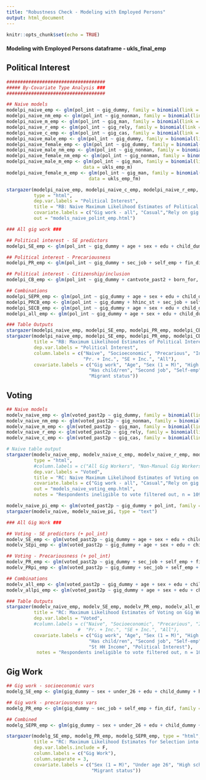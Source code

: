 ```yaml
---
title: "Robustness Check - Modeling with Employed Persons"
output: html_document
---
```


```r
knitr::opts_chunk$set(echo = TRUE)
```

#### Modeling with Employed Persons dataframe - ukls_final_emp #####

## Political Interest ##
```r

####################################
##### By-Covariate Type Analysis ###
####################################

## Naive models
modelpi_naive_emp <- glm(pol_int ~ gig_dummy, family = binomial(link = "probit"), data = ukls_final_emp)
modelpi_naive_nm_emp <- glm(pol_int ~ gig_nonman, family = binomial(link = "probit"), data = ukls_final_emp)
modelpi_naive_m_emp <- glm(pol_int ~ gig_man, family = binomial(link = "probit"), data = ukls_final_emp)
modelpi_naive_r_emp <- glm(pol_int ~ gig_rely, family = binomial(link = "probit"), data = ukls_final_emp)
modelpi_naive_c_emp <- glm(pol_int ~ gig_cas, family = binomial(link = "probit"), data = ukls_final_emp)
modelpi_naive_male_emp <- glm(pol_int ~ gig_dummy, family = binomial(link = "probit"), data = ukls_emp_m)
modelpi_naive_female_emp <- glm(pol_int ~ gig_dummy, family = binomial(link = "probit"), data = ukls_emp_fm)
modelpi_naive_male_nm_emp <- glm(pol_int ~ gig_nonman, family = binomial(link = "probit"), data = ukls_emp_m)
modelpi_naive_female_nm_emp <- glm(pol_int ~ gig_nonman, family = binomial(link = "probit"), data = ukls_emp_fm)
modelpi_naive_male_m_emp <- glm(pol_int ~ gig_man, family = binomial(link = "probit"), 
                            data = ukls_emp_m)
modelpi_naive_female_m_emp <- glm(pol_int ~ gig_man, family = binomial(link = "probit"), 
                              data = ukls_emp_fm)

stargazer(modelpi_naive_emp, modelpi_naive_c_emp, modelpi_naive_r_emp, modelpi_naive_nm_emp, modelpi_naive_m_emp,
          type = "html",
          dep.var.labels = "Political Interest",
          title = "RB: Naive Maximum Likelihood Estimates of Political Interest on Gig Work - Employed Subgroup",
          covariate.labels = c("Gig work - all", "Casual","Rely on gig work", "Non-manual gig work", "Manual gig work"),
          out = "models_naive_polint_emp.html")

### All gig work ###

## Political interest - SE predictors
modelpi_SE_emp <- glm(pol_int ~ gig_dummy + age + sex + edu + child_dummy + hhinc_st, family = binomial(link = "probit"), data = ukls_final_emp)

## Political interest - Precariousness
modelpi_PR_emp <- glm(pol_int ~ gig_dummy + sec_job + self_emp + fin_dif + hhinc_st, family = binomial(link = "probit"), data = ukls_final_emp)

## Political interest - Citizenship/inclusion
modelpi_CB_emp <- glm(pol_int ~ gig_dummy + cantvote_past2 + born_for, family = binomial(link = "probit"), data = ukls_final_emp)

## Combinations
modelpi_SEPR_emp <- glm(pol_int ~ gig_dummy + age + sex + edu + child_dummy + hhinc_st + sec_job + self_emp + fin_dif, family = binomial(link = "probit"), data = ukls_final_emp)
modelpi_PRCB_emp <- glm(pol_int ~ gig_dummy + hhinc_st + sec_job + self_emp + fin_dif + cantvote_past2 + born_for, family = binomial(link = "probit"), data = ukls_final_emp)
modelpi_SECB_emp <- glm(pol_int ~ gig_dummy + age + sex + edu + child_dummy + hhinc_st + cantvote_past2 + born_for, family = binomial(link = "probit"), data = ukls_final_emp)
modelpi_all_emp <- glm(pol_int ~ gig_dummy + age + sex + edu + child_dummy + sec_job + self_emp + fin_dif + hhinc_st + cantvote_past2 + born_for, family = binomial(link = "probit"), data = ukls_final_emp)

### Table Outputs
stargazer(modelpi_naive_emp, modelpi_SE_emp, modelpi_PR_emp, modelpi_CB_emp, modelpi_SEPR_emp, modelpi_PRCB_emp, modelpi_SECB_emp, modelpi_all_emp, type = "text")
stargazer(modelpi_naive_emp, modelpi_SE_emp, modelpi_PR_emp, modelpi_CB_emp, modelpi_SEPR_emp, modelpi_PRCB_emp, modelpi_SECB_emp, modelpi_all_emp, type = "html", out = "models_polintXgigwork_all_emp.html", 
          title = "RB: Maximum Likelihood Estimates of Political Interest on Gig Work - Employed Subgroup",
          dep.var.labels = "Political Interest",
          column.labels = c("Naive", "Socioeconomic", "Precarious", "Inclusion", "SE + Pr.",
                            "Pr. + Inc.", "SE + Inc.", "All"),
          covariate.labels = c("Gig work", "Age", "Sex (1 = M)", "High school eqv", "Higher degree", 
                              "Has child/ren", "Second job", "Self-emp", "Financial Diff", "St HH Income", "Can't vote",
                              "Migrant status"))


```


## Voting ##
```r
## Naive models
modelv_naive_emp <- glm(voted_past2p ~ gig_dummy, family = binomial(link = "probit"), data = ukls_emp_voters)
modelv_naive_nm_emp <- glm(voted_past2p ~ gig_nonman, family = binomial(link = "probit"), data = ukls_emp_voters)
modelv_naive_m_emp <- glm(voted_past2p ~ gig_man, family = binomial(link = "probit"), data = ukls_emp_voters)
modelv_naive_r_emp <- glm(voted_past2p ~ gig_rely, family = binomial(link = "probit"), data = ukls_emp_voters)
modelv_naive_c_emp <- glm(voted_past2p ~ gig_cas, family = binomial(link = "probit"), data = ukls_emp_voters)

# Naive table output
stargazer(modelv_naive_emp, modelv_naive_c_emp, modelv_naive_r_emp, modelv_naive_nm_emp, modelv_naive_m_emp, 
          type = "html",
          #column.labels = c("All Gig Workers", "Non-Manual Gig Workers", "Manual Gig Workers"),
          dep.var.labels = "Voted",
          title = "RC: Naive Maximum Likelihood Estimates of Voting on Gig Work - Employed Subgroup",
          covariate.labels = c("Gig work - all", "Casual","Rely on gig work", "Non-manual gig work", "Manual gig work"),
          out = "models_naive_voting_emp.html",
          notes = "Respondents ineligible to vote filtered out, n = 1095.")

modelv_naive_pi_emp <- glm(voted_past2p ~ gig_dummy + pol_int, family = binomial(link = "probit"), data = ukls_emp_voters)
stargazer(modelv_naive, modelv_naive_pi, type = "text")

### All Gig Work ###

## Voting - SE predictors (+ pol_int)
modelv_SE_emp <- glm(voted_past2p ~ gig_dummy + age + sex + edu + child_dummy + hhinc_st, family = binomial(link = "probit"), data = ukls_emp_voters)
modelv_SEpi_emp <- glm(voted_past2p ~ gig_dummy + age + sex + edu + child_dummy + hhinc_st + pol_int, family = binomial(link = "probit"), data = ukls_emp_voters)

## Voting - Precariousness (+ pol_int)
modelv_PR_emp <- glm(voted_past2p ~ gig_dummy + sec_job + self_emp + fin_dif + hhinc_st, family = binomial(link = "probit"), data = ukls_emp_voters)
modelv_PRpi_emp <- glm(voted_past2p ~ gig_dummy + sec_job + self_emp + fin_dif + hhinc_st + pol_int, family = binomial(link = "probit"), data = ukls_emp_voters)

## Combinations
modelv_all_emp <- glm(voted_past2p ~ gig_dummy + age + sex + edu + child_dummy + sec_job + self_emp + fin_dif + hhinc_st, family = binomial(link = "probit"), data = ukls_emp_voters)
modelv_allpi_emp <- glm(voted_past2p ~ gig_dummy + age + sex + edu + child_dummy + sec_job + self_emp + fin_dif + hhinc_st + pol_int, family = binomial(link = "probit"), data = ukls_emp_voters)

### Table Outputs
stargazer(modelv_naive_emp, modelv_SE_emp, modelv_PR_emp, modelv_all_emp, modelv_naive_pi_emp, modelv_SEpi_emp, modelv_PRpi_emp, modelv_allpi_emp, type = "html", out = "models_votingXgigwork_all_emp.html", 
          title = "RC: Maximum Likelihood Estimates of Voting on Gig Work - Employed Subgroup",
          dep.var.labels = "Voted",
          #column.labels = c("Naive", "Socioeconomic", "Precarious", "Inclusion", "SE + Pr.",
                          #  "Pr. + Inc.", "SE + Inc.", "All"),
          covariate.labels = c("Gig work", "Age", "Sex (1 = M)", "High school eqv", "Higher degree", 
                              "Has child/ren", "Second job", "Self-emp", "Financial Diff", 
                              "St HH Income", "Political Interest"),
           notes = "Respondents ineligible to vote filtered out, n = 1095.")
```

## Gig Work ##
```r
## Gig work - socioeconomic vars
modelg_SE_emp <- glm(gig_dummy ~ sex + under_26 + edu + child_dummy + hhinc_st + born_for, family = binomial(link = "probit"), data = ukls_final_emp)

## Gig work - precariousness vars
modelg_PR_emp <- glm(gig_dummy ~ sec_job + self_emp + fin_dif, family = binomial(link = "probit"), data = ukls_final_emp)

## Combined
modelg_SEPR_emp <- glm(gig_dummy ~ sex + under_26 + edu + child_dummy + hhinc_st + born_for + sec_job + self_emp + fin_dif, family = binomial(link = "probit"), data = ukls_final_emp)

stargazer(modelg_SE_emp, modelg_PR_emp, modelg_SEPR_emp, type = "html", out = "gigwork_selection_all_emp.html", 
          title = "RC: Maximum Likelihood Estimates for Selection into Gig Work - Employed Subgroup",
          dep.var.labels.include = F,
          column.labels = c("Gig Work"),
          column.separate = 3,
          covariate.labels = c("Sex (1 = M)", "Under age 26", "High school eqv", "Higher degree", "Has child/ren", "St. HH Income", "Second Job", "Self-emp","Financial diff", 
                               "Migrant status"))
```
